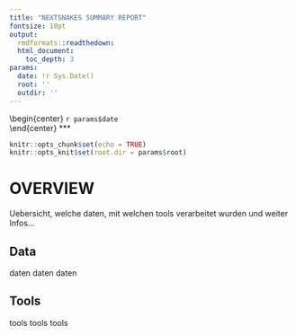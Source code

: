 ```yaml
---
title: "NEXTSNAKES SUMMARY REPORT"
fontsize: 10pt
output:
  rmdformats::readthedown:
  html_document:
    toc_depth: 3
params:
  date: !r Sys.Date()
  root: ''
  outdir: ''
---
```



\begin{center}
`r params$date`\
\end{center}
***

```r
knitr::opts_chunk$set(echo = TRUE)
knitr::opts_knit$set(root.dir = params$root)
```

# OVERVIEW {.tabset}
Uebersicht, welche daten, mit welchen tools verarbeitet wurden und weiter Infos...

## Data
daten daten daten

## Tools
tools tools tools
